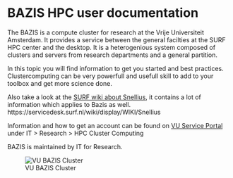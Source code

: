 # BAZIS HPC user documentation  

The BAZIS is a compute cluster for research at the Vrije Universiteit Amsterdam. It provides a service between the general facilties at the SURF HPC center and the desktop. It is a heterogenious system composed of clusters and servers from research departments and a general partition.

In this topic you will find information to get you started and best practices. Clustercomputing can be very powerfull and usefull skill to add to your toolbox and get more science done.

Also take a look at the [SURF wiki about Snellius](), it contains a lot of information which applies to Bazis as well. https://servicedesk.surf.nl/wiki/display/WIKI/Snellius

Information and how to get an account can be found on [VU Service Portal](https://services.vu.nl/esc) under IT > Research > HPC Cluster Computing 

BAZIS is maintained by IT for Research.

![VU BAZIS Cluster](public/HPCVUbazis.png)
